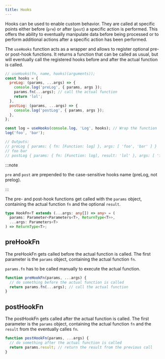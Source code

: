 ```yaml
---
title: Hooks
---
```


Hooks can be used to enable custom behavior. They are called at specific points
either before (`pre`) or after (`post`) a specific action is performed. This
offers the ability to eventually manipulate data before being processed or to
perform additional actions after a specific action has been performed.

The `useHooks` function acts as a wrapper and allows to register optional pre-
or post-hook functions. It returns a function that can be called as usual, but
will eventually call the registered hooks before and after the actual function
is called.

```js
// useHooks(fn, name, hooks)(arguments));
const hooks = {
  preLog: (params, ...args) => {
    console.log('preLog', { params, args });
    params.fn(...args); // call the actual function
    return 'lol';
  },
  postLog: (params, ...args) => {
    console.log('postLog', { params, args });
  },
};

const log = useHooks(console.log, 'Log', hooks); // Wrap the function
log('foo', 'bar');

// Outputs:
// preLog { params: { fn: [Function: log] }, args: [ 'foo', 'bar' ] }
// foo bar
// postLog { params: { fn: [Function: log], result: 'lol' }, args: [ 'foo', 'bar' ] }
```

:::note

`pre` and `post` are prepended to the case-sensitive hooks name (preLog, not
prelog).

:::

The pre- and post-hook functions get called with the `params` object, containing
the actual function `fn` and the optional `result`.

```ts
type HookFn<T extends (...args: any[]) => any> = (
  params: Parameter<Parameters<T>, ReturnType<T>>,
  ...args: Parameters<T>
) => ReturnType<T>;
```

## preHookFn

The preHookFn gets called before the actual function is called. The first
parameter is the `params` object, containing the actual function `fn`.

`params.fn` has to be called manually to execute the actual function.

```js
function preHookFn(params, ...args) {
  // do something before the actual function is called
  return params.fn(...args); // call the actual function
}
```

## postHookFn

The postHookFn gets called after the actual function is called. The first
parameter is the `params` object, containing the actual function `fn` and the
`result` from the eventually calles `fn`.

```js
function postHookFn(params, ...args) {
  // do something after the actual function is called
  return params.result; // return the result from the previous call
}
```
